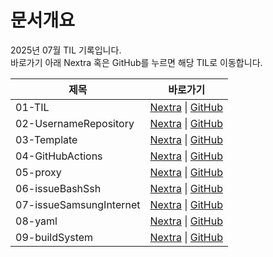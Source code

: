 
# 문서개요
2025년 07월 TIL 기록입니다.<br />
바로가기 아래 Nextra 혹은 GitHub를 누르면 해당 TIL로 이동합니다.

<LabelIcons />

| 제목 | 바로가기 |
|------|----------|
| 01-TIL | [Nextra](/til/til-2025/til-07/01-TIL) \| [GitHub](https://github.com/MinHyeok-lee1/TIL/blob/main/2025/07/01-TIL.md) |
| 02-UsernameRepository | [Nextra](/til/til-2025/til-07/02-UsernameRepository) \| [GitHub](https://github.com/MinHyeok-lee1/TIL/blob/main/2025/07/02-UsernameRepository.md) |
| 03-Template | [Nextra](/til/til-2025/til-07/03-Template) \| [GitHub](https://github.com/MinHyeok-lee1/TIL/blob/main/2025/07/03-Template.md) |
| 04-GitHubActions | [Nextra](/til/til-2025/til-07/04-GitHubActions) \| [GitHub](https://github.com/MinHyeok-lee1/TIL/blob/main/2025/07/04-GitHubActions.md) |
| 05-proxy | [Nextra](/til/til-2025/til-07/05-proxy) \| [GitHub](https://github.com/MinHyeok-lee1/TIL/blob/main/2025/07/05-proxy.md) |
| 06-issueBashSsh | [Nextra](/til/til-2025/til-07/06-issueBashSsh) \| [GitHub](https://github.com/MinHyeok-lee1/TIL/blob/main/2025/07/06-issueBashSsh.md) |
| 07-issueSamsungInternet | [Nextra](/til/til-2025/til-07/07-issueSamsungInternet) \| [GitHub](https://github.com/MinHyeok-lee1/TIL/blob/main/2025/07/07-issueSamsungInternet.md) |
| 08-yaml | [Nextra](/til/til-2025/til-07/08-yaml) \| [GitHub](https://github.com/MinHyeok-lee1/TIL/blob/main/2025/07/08-yaml.md) |
| 09-buildSystem | [Nextra](/til/til-2025/til-07/09-buildSystem) \| [GitHub](https://github.com/MinHyeok-lee1/TIL/blob/main/2025/07/09-buildSystem.md) |

